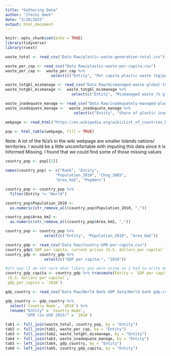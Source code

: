 ```yaml
---
title: "Gathering Data"
author: "Ifechi Umeh"
date: "3/28/2022"
output: html_document
---
```


```r
knitr::opts_chunk$set(echo = TRUE)
library(tidyverse)
library(rvest)
```

```r
waste_total <- read_csv("Data Raw/plastic-waste-generation-total.csv")

waste_per_cap <- read_csv("Data Raw/plastic-waste-per-capita.csv")
waste_per_cap <-  waste_per_cap %>% 
                    select(c("Entity", "Per capita plastic waste (kg/person/day)"))

waste_totgbl_mismanage <- read_csv("Data Raw/mismanaged-waste-global-total.csv")
waste_totgbl_mismanage <-  waste_totgbl_mismanage %>% 
                             select(c("Entity", "Mismanaged waste (% global total)"))

waste_inadequate_manage <- read_csv("Data Raw/inadequately-managed-plastic.csv")
waste_inadequate_manage <-  waste_inadequate_manage %>% 
                              select(c("Entity", "Share of plastic inadequately managed"))
```

```r
webpage <- read_html("https://en.wikipedia.org/wiki/List_of_countries_by_population_in_2010")

pop <- html_table(webpage, fill = TRUE)
```

Note: A lot of the N/a's in the wiki webpage are smaller Islands nations/ territories. I would be a little uncomfortable with imputing this data since it is Informed Missing. I found that we could find some of those missing values

```r
country_pop <- pop[[2]]

names(country_pop) <- c("Rank", "Entity",
                      "Population_2010", "Chng_2005",
                      "Area_km2", "Popdens")

country_pop <- country_pop %>% 
  filter(Entity != "World")

country_pop$Population_2010 <- 
  as.numeric(str_remove_all(country_pop$Population_2010, ","))

country_pop$Area_km2 <- 
  as.numeric(str_remove_all(country_pop$Area_km2, ","))

country_pop <- country_pop %>% 
                 select(c("Entity", "Population_2010", "Area_km2"))
```

```r
country_gdp <- read_csv("Data Raw/Country-GPD-per-capita.csv")
country_gdp$`GDP per capita, current prices (U.S. dollars per capita)`
country_gdp <- country_gdp %>% 
                 select(c("GDP per capita~", "2010"))

#alt way (I am not sure what libary you were using so I had to write my own code)
country_gdp_capita <- country_gdp %>% transmute(Entity = `GDP per capita, current prices
 (U.S. dollars per capita)`,
 gdp_per_capita = `2010`)

```


```r
gdp_country <- read_csv("Data Raw/World Bank GDP data/World bank gdp.csv") 

gdp_country <- gdp_country %>% 
  select(`Country Name`, `2010`) %>% 
  rename("Entity" = `Country Name`,
         "GPD (in USD 2015)" = `2010`)

```

```r
tab1 <- full_join(waste_total, country_pop, by = "Entity")
tab2 <- full_join(tab1, waste_per_cap, by = "Entity")
tab3 <- full_join(tab2, waste_totgbl_mismanage, by = "Entity")
tab4 <- full_join(tab3, waste_inadequate_manage, by = "Entity")
tab5 <- left_join(tab4, gdp_country, by = "Entity")
tab6 <- left_join(tab5, country_gdp_capita, by = "Entity")
```




